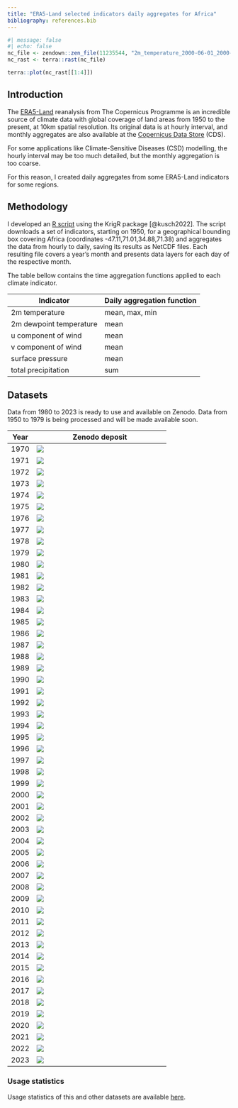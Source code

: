 ```yaml
---
title: "ERA5-Land selected indicators daily aggregates for Africa"
bibliography: references.bib
---
```


```r
#| message: false
#| echo: false
nc_file <- zendown::zen_file(11235544, "2m_temperature_2000-06-01_2000-06-30_day_max.nc")
nc_rast <- terra::rast(nc_file)

terra::plot(nc_rast[[1:4]])
```

## Introduction

The [ERA5-Land](https://cds.climate.copernicus.eu/cdsapp#!/dataset/reanalysis-era5-land?tab=overview) reanalysis from The Copernicus Programme is an incredible source of climate data with global coverage of land areas from 1950 to the present, at 10km spatial resolution. Its original data is at hourly interval, and monthly aggregates are also available at the [Copernicus Data Store](https://cds.climate.copernicus.eu) (CDS).

For some applications like Climate-Sensitive Diseases (CSD) modelling, the hourly interval may be too much detailed, but the monthly aggregation is too coarse.

For this reason, I created daily aggregates from some ERA5-Land indicators for some regions.

## Methodology

I developed an [R script](https://github.com/rfsaldanha/era5daily) using the KrigR package [@kusch2022]. The script downloads a set of indicators, starting on 1950, for a geographical bounding box covering Africa (coordinates -47.11,71.01,34.88,71.38) and aggregates the data from hourly to daily, saving its results as NetCDF files. Each resulting file covers a year's month and presents data layers for each day of the respective month.

The table bellow contains the time aggregation functions applied to each climate indicator.

| Indicator               | Daily aggregation function |
|-------------------------|----------------------------|
| 2m temperature          | mean, max, min             |
| 2m dewpoint temperature | mean                       |
| u component of wind     | mean                       |
| v component of wind     | mean                       |
| surface pressure        | mean                       |
| total precipitation     | sum                        |

## Datasets

Data from 1980 to 2023 is ready to use and available on Zenodo. Data from 1950 to 1979 is being processed and will be made available soon.

| Year | Zenodo deposit                                                                                                     |
|------------|------------------------------------------------------------|
| 1970 | [![](https://img.shields.io/badge/doi-10.5281/zenodo.12093490-green.svg)](https://doi.org/10.5281/zenodo.12093490) |
| 1971 | [![](https://img.shields.io/badge/doi-10.5281/zenodo.12089903-green.svg)](https://doi.org/10.5281/zenodo.12089903) |
| 1972 | [![](https://img.shields.io/badge/doi-10.5281/zenodo.12089641-green.svg)](https://doi.org/10.5281/zenodo.12089641) |
| 1973 | [![](https://img.shields.io/badge/doi-10.5281/zenodo.12089236-green.svg)](https://doi.org/10.5281/zenodo.12089236) |
| 1974 | [![](https://img.shields.io/badge/doi-10.5281/zenodo.12088798-green.svg)](https://doi.org/10.5281/zenodo.12088798) |
| 1975 | [![](https://img.shields.io/badge/doi-10.5281/zenodo.12088301-green.svg)](https://doi.org/10.5281/zenodo.12088301) |
| 1976 | [![](https://img.shields.io/badge/doi-10.5281/zenodo.12088006-green.svg)](https://doi.org/10.5281/zenodo.12088006) |
| 1977 | [![](https://img.shields.io/badge/doi-10.5281/zenodo.12087736-green.svg)](https://doi.org/10.5281/zenodo.12087736) |
| 1978 | [![](https://img.shields.io/badge/doi-10.5281/zenodo.12087488-green.svg)](https://doi.org/10.5281/zenodo.12087488) |
| 1979 | [![](https://img.shields.io/badge/doi-10.5281/zenodo.12087290-green.svg)](https://doi.org/10.5281/zenodo.12087290) |
| 1980 | [![](https://img.shields.io/badge/doi-10.5281/zenodo.11396191-green.svg)](https://doi.org/10.5281/zenodo.11396191) |
| 1981 | [![](https://img.shields.io/badge/doi-10.5281/zenodo.11396136-green.svg)](https://doi.org/10.5281/zenodo.11396136) |
| 1982 | [![](https://img.shields.io/badge/doi-10.5281/zenodo.11396006-green.svg)](https://doi.org/10.5281/zenodo.11396006) |
| 1983 | [![](https://img.shields.io/badge/doi-10.5281/zenodo.11395872-green.svg)](https://doi.org/10.5281/zenodo.11395872) |
| 1984 | [![](https://img.shields.io/badge/doi-10.5281/zenodo.11395849-green.svg)](https://doi.org/10.5281/zenodo.11395849) |
| 1985 | [![](https://img.shields.io/badge/doi-10.5281/zenodo.11395817-green.svg)](https://doi.org/10.5281/zenodo.11395817) |
| 1986 | [![](https://img.shields.io/badge/doi-10.5281/zenodo.11395763-green.svg)](https://doi.org/10.5281/zenodo.11395763) |
| 1987 | [![](https://img.shields.io/badge/doi-10.5281/zenodo.11395740-green.svg)](https://doi.org/10.5281/zenodo.11395740) |
| 1988 | [![](https://img.shields.io/badge/doi-10.5281/zenodo.11395696-green.svg)](https://doi.org/10.5281/zenodo.11395696) |
| 1989 | [![](https://img.shields.io/badge/doi-10.5281/zenodo.11395677-green.svg)](https://doi.org/10.5281/zenodo.11395677) |
| 1990 | [![](https://img.shields.io/badge/doi-10.5281/zenodo.11388406-green.svg)](https://doi.org/10.5281/zenodo.11388406) |
| 1991 | [![](https://img.shields.io/badge/doi-10.5281/zenodo.11388334-green.svg)](https://doi.org/10.5281/zenodo.11388334) |
| 1992 | [![](https://img.shields.io/badge/doi-10.5281/zenodo.11387789-green.svg)](https://doi.org/10.5281/zenodo.11387789) |
| 1993 | [![](https://img.shields.io/badge/doi-10.5281/zenodo.11387738-green.svg)](https://doi.org/10.5281/zenodo.11387738) |
| 1994 | [![](https://img.shields.io/badge/doi-10.5281/zenodo.11387688-green.svg)](https://doi.org/10.5281/zenodo.11387688) |
| 1995 | [![](https://img.shields.io/badge/doi-10.5281/zenodo.11387618-green.svg)](https://doi.org/10.5281/zenodo.11387618) |
| 1996 | [![](https://img.shields.io/badge/doi-10.5281/zenodo.11387580-green.svg)](https://doi.org/10.5281/zenodo.11387580) |
| 1997 | [![](https://img.shields.io/badge/doi-10.5281/zenodo.11387536-green.svg)](https://doi.org/10.5281/zenodo.11387536) |
| 1998 | [![](https://img.shields.io/badge/doi-10.5281/zenodo.11387451-green.svg)](https://doi.org/10.5281/zenodo.11387451) |
| 1999 | [![](https://img.shields.io/badge/doi-10.5281/zenodo.11387376-green.svg)](https://doi.org/10.5281/zenodo.11387376) |
| 2000 | [![](https://img.shields.io/badge/doi-10.5281/zenodo.11235544-green.svg)](https://doi.org/10.5281/zenodo.11235544) |
| 2001 | [![](https://img.shields.io/badge/doi-10.5281/zenodo.11234867-green.svg)](https://doi.org/10.5281/zenodo.11234867) |
| 2002 | [![](https://img.shields.io/badge/doi-10.5281/zenodo.11234849-green.svg)](https://doi.org/10.5281/zenodo.11234849) |
| 2003 | [![](https://img.shields.io/badge/doi-10.5281/zenodo.11234745-green.svg)](https://doi.org/10.5281/zenodo.11234745) |
| 2004 | [![](https://img.shields.io/badge/doi-10.5281/zenodo.11234713-green.svg)](https://doi.org/10.5281/zenodo.11234713) |
| 2005 | [![](https://img.shields.io/badge/doi-10.5281/zenodo.11234671-green.svg)](https://doi.org/10.5281/zenodo.11234671) |
| 2006 | [![](https://img.shields.io/badge/doi-10.5281/zenodo.11234651-green.svg)](https://doi.org/10.5281/zenodo.11234651) |
| 2007 | [![](https://img.shields.io/badge/doi-10.5281/zenodo.11234232-green.svg)](https://doi.org/10.5281/zenodo.11234232) |
| 2008 | [![](https://img.shields.io/badge/doi-10.5281/zenodo.11233620-green.svg)](https://doi.org/10.5281/zenodo.11233620) |
| 2009 | [![](https://img.shields.io/badge/doi-10.5281/zenodo.11232951-green.svg)](https://doi.org/10.5281/zenodo.11232951) |
| 2010 | [![](https://img.shields.io/badge/doi-10.5281/zenodo.11127111-green.svg)](https://doi.org/10.5281/zenodo.11127111) |
| 2011 | [![](https://img.shields.io/badge/doi-10.5281/zenodo.11127089-green.svg)](https://doi.org/10.5281/zenodo.11127089) |
| 2012 | [![](https://img.shields.io/badge/doi-10.5281/zenodo.11126935-green.svg)](https://doi.org/10.5281/zenodo.11126935) |
| 2013 | [![](https://img.shields.io/badge/doi-10.5281/zenodo.11126924-green.svg)](https://doi.org/10.5281/zenodo.11126924) |
| 2014 | [![](https://img.shields.io/badge/doi-10.5281/zenodo.11126908-green.svg)](https://doi.org/10.5281/zenodo.11126908) |
| 2015 | [![](https://img.shields.io/badge/doi-10.5281/zenodo.11126889-green.svg)](https://doi.org/10.5281/zenodo.11126889) |
| 2016 | [![](https://img.shields.io/badge/doi-10.5281/zenodo.11126864-green.svg)](https://doi.org/10.5281/zenodo.11126864) |
| 2017 | [![](https://img.shields.io/badge/doi-10.5281/zenodo.11126841-green.svg)](https://doi.org/10.5281/zenodo.11126841) |
| 2018 | [![](https://img.shields.io/badge/doi-10.5281/zenodo.11126820-green.svg)](https://doi.org/10.5281/zenodo.11126820) |
| 2019 | [![](https://img.shields.io/badge/doi-10.5281/zenodo.11126794-green.svg)](https://doi.org/10.5281/zenodo.11126794) |
| 2020 | [![](https://img.shields.io/badge/doi-10.5281/zenodo.11126758-green.svg)](https://doi.org/10.5281/zenodo.11126758) |
| 2021 | [![](https://img.shields.io/badge/doi-10.5281/zenodo.11126741-green.svg)](https://doi.org/10.5281/zenodo.11126741) |
| 2022 | [![](https://img.shields.io/badge/doi-10.5281/zenodo.11126723-green.svg)](https://doi.org/10.5281/zenodo.11126723) |
| 2023 | [![](https://img.shields.io/badge/doi-10.5281/zenodo.11105116-green.svg)](https://doi.org/10.5281/zenodo.11105116) |

### Usage statistics

Usage statistics of this and other datasets are available [here](https://rfsaldanha.github.io/pkgdash/#datasets).
